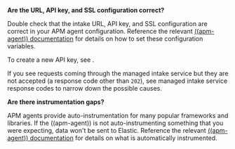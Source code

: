 
**Are the URL, API key, and SSL configuration correct?**

Double check that the intake URL, API key, and SSL configuration are correct in your APM agent configuration.
Reference the relevant [((apm-agent)) documentation](((apm-agents-ref))/index.html) for details on how to set these configuration variables.

To create a new API key, see <DocLink id="serverlessObservabilityApmKeepDataSecure" section="create-a-new-api-key" text="Create a new API key" />.

If you see requests coming through the managed intake service but they are not accepted (a response code other than `202`),
see <DocLink id="serverlessObservabilityApmTroubleshooting" section="common-repsonse-codes">managed intake service response codes</DocLink> to narrow down the possible causes.

**Are there instrumentation gaps?**

APM agents provide auto-instrumentation for many popular frameworks and libraries.
If the ((apm-agent)) is not auto-instrumenting something that you were expecting, data won't be sent to Elastic.
Reference the relevant [((apm-agent)) documentation](((apm-agents-ref))/index.html) for details on what is automatically instrumented.